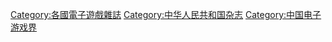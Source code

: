 [[Category:各國電子遊戲雜誌|Category:各國電子遊戲雜誌]]
[[Category:中华人民共和国杂志|Category:中华人民共和国杂志]]
[[Category:中国电子游戏界|Category:中国电子游戏界]]